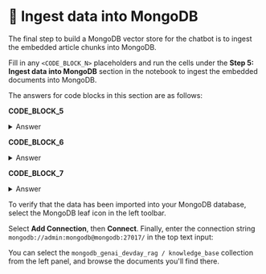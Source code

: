 
# 👐 Ingest data into MongoDB

The final step to build a MongoDB vector store for the chatbot is to ingest the embedded article chunks into MongoDB.

Fill in any `<CODE_BLOCK_N>` placeholders and run the cells under the **Step 5: Ingest data into MongoDB** section in the notebook to ingest the embedded documents into MongoDB.

The answers for code blocks in this section are as follows:

**CODE_BLOCK_5**

<details>
<summary>Answer</summary>
<div>
```python
mongodb_client[DB_NAME]
```
</div>
</details>

**CODE_BLOCK_6**

<details>
<summary>Answer</summary>
<div>
```python
db[COLLECTION_NAME]
```
</div>
</details>

**CODE_BLOCK_7**

<details>
<summary>Answer</summary>
<div>
```python
collection.insert_many(embedded_docs)
```
</div>
</details>

To verify that the data has been imported into your MongoDB database, select the MongoDB leaf icon in the left toolbar.

<Screenshot src="img/screenshots/40-prepare-the-data/4-ingest-data/1-select-mongodb.png" alt="Select MongoDB icon" />

Select **Add Connection**, then **Connect**. Finally, enter the connection string ```mongodb://admin:mongodb@mongodb:27017/``` in the top text input:

<Screenshot src="img/screenshots/40-prepare-the-data/4-ingest-data/2-enter-conn-string.png" alt="Enter commection string" />

You can select the ```mongodb_genai_devday_rag / knowledge_base``` collection from the left panel, and browse the documents you'll find there.